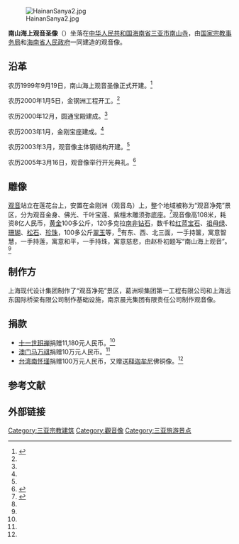 {{Infobox monument
|monument_name = 南山海上观音圣像
|native_name   =
|image         = Guan Yin of the South Sea of Sanya.JPG
|caption       = 观音像
|location      = [[中华人民共和国|中华人民共和国]][[海南省|海南省]][[三亚市|三亚市]]
|designer      = 
|type          = 雕像
|material      = 
|length        =
|width         =
|height        = {{convert|108|m|ft}}
|begin         = 
|complete      = 
|open          = 2005年3月16日（农历）
|dedicated_to  =
|map_image     =
|map_caption   =
|map_width     =
|coordinates   = {{Coord|18.2924|109.2083|format=dms|type:landmark_region:CN|display=inline,title}}
|extra         = 
}}
[[Image:HainanSanya2.jpg|thumb]]

'''南山海上观音圣像'''（{{lang-en|Guan Yin of the South Sea of Sanya}}）坐落在[[中华人民共和国|中华人民共和国]][[海南省|海南省]][[三亚市|三亚市]][[南山寺_(三亚)|南山寺]]，由[[国家宗教事务局|国家宗教事务局]]和[[海南省人民政府|海南省人民政府]]一同建造的观音像。

== 沿革 ==
农历1999年9月19日，南山海上观音圣像正式开建。<ref name="guanyin">{{cite web |url=http://news.enorth.com.cn/system/2005/04/24/001011190.shtml |title=世界最高海上观音—108米南山海上观音建造纪实 |accessdate=2013-05-28 |date=2005-04-24 |work=北方网 |archive-date=2019-08-10 |archive-url=https://web.archive.org/web/20190810044944/http://news.enorth.com.cn/system/2005/04/24/001011190.shtml |dead-url=no }}</ref>

农历2000年1月5日，金钢洲工程开工。<ref name="guanyin"/>

农历2000年12月，圆通宝殿建成。<ref name="guanyin"/>

农历2003年1月，金刚宝座建成。<ref name="guanyin"/>

农历2003年3月，观音像主体钢结构开建。<ref name="guanyin"/>

农历2005年3月16日，观音像举行开光典礼。<ref>{{cite web |url=http://news.ifeng.com/gundong/detail_2013_04/27/24727989_0.shtml |title=海上观音圣像开光 |date=2013-04-27 |accessdate=2013-05-28 |work=凤凰网 |archive-date=2019-08-10 |archive-url=https://web.archive.org/web/20190810051140/http://news.ifeng.com/gundong/detail_2013_04/27/24727989_0.shtml |dead-url=no }}</ref>

== 雕像 ==
[[观音|观音]]站立在莲花台上，安置在金刚洲（观音岛）上，整个地域被称为“观音净苑”景区，分为观音金身、佛光、千叶宝莲、紫檀木雕须弥底座。<ref name="bull">{{cite web|url=http://fo.ifeng.com/special/jiudukunandabeiguanyin/guanyindaochang/detail_2013_03/22/23418197_0.shtml?_from_ralated|title=海南三亚海上观音|accessdate=2013-05-28|work=凤凰网|date=2013-03-22|archive-date=2019-10-31|archive-url=https://web.archive.org/web/20191031001922/https://fo.ifeng.com/special/jiudukunandabeiguanyin/guanyindaochang/detail_2013_03/22/23418197_0.shtml?_from_ralated|dead-url=no}}</ref>观音像高108米，耗资8亿人民币，[[黄金|黄金]]100多公斤，120多克拉[[南非|南非]][[钻石|钻石]]，数千粒[[红宝石|红]][[蓝宝石|蓝宝石]]、[[祖母绿|祖母绿]]、[[珊瑚|珊瑚]]、[[松石|松石]]、[[珍珠|珍珠]]，100多公斤[[翠玉|翠玉]]等，<ref name=" bull" />有东、西、北三面，一手持箧，寓意智慧，一手持莲，寓意和平，一手持珠，寓意慈悲，由赵朴初题写“南山海上观音”。<ref name="guanyin"/>

== 制作方 ==
上海现代设计集团制作了“观音净苑”景区，葛洲坝集团第一工程有限公司和上海远东国际桥梁有限公司制作基础设施，南京晨光集团有限责任公司制作观音像。

== 捐款 ==
*[[十一世班禅|十一世班禅]]捐赠11,180元人民币。<ref name="guanyin"/>
*[[澳门|澳门]][[马万祺|马万祺]]捐赠10万元人民币。<ref name="guanyin"/>
*[[台湾|台湾]][[南怀瑾|南怀瑾]]捐赠100万元人民币，又赠送[[释迦牟尼|释迦牟尼]]佛铜像。<ref name="guanyin"/>

==参考文献==
{{reflist}}

== 外部链接 ==
{{Commons category|Guanyin_of_the_South_Sea_of_Sanya}}
{{Hainan topics}}

{{DEFAULTSORT:Nan南}}
[[Category:三亚宗教建筑|Category:三亚宗教建筑]]
[[Category:觀音像|Category:觀音像]]
[[Category:三亚旅游景点|Category:三亚旅游景点]]
